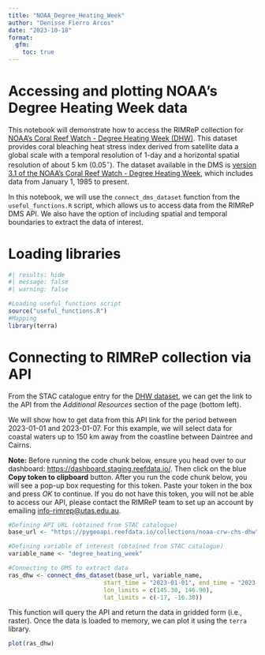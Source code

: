 ```yaml
---
title: "NOAA_Degree_Heating_Week"
author: "Denisse Fierro Arcos"
date: "2023-10-18"
format: 
  gfm:
    toc: true
---
```


# Accessing and plotting NOAA's Degree Heating Week data
This notebook will demonstrate how to access the RIMReP collection for [NOAA's Coral Reef Watch - Degree Heating Week (DHW)](https://stac.staging.reefdata.io/browser/collections/noaa-crw/items/noaa-crw-dhw?.language=en&.asset=asset-data). This dataset provides coral bleaching heat stress index derived from satellite data a global scale with a temporal resolution of 1-day and a horizontal spatial resolution of about 5 km ($0.05^{\circ}$). The dataset available in the DMS is [version 3.1 of the NOAA's Coral Reef Watch - Degree Heating Week](https://coralreefwatch.noaa.gov/index.php), which includes data from January 1, 1985 to present.  
  
In this notebook, we will use the `connect_dms_dataset` function from the `useful_functions.R` script, which allows us to access data from the RIMReP DMS API. We also have the option of including spatial and temporal boundaries to extract the data of interest.  
    
# Loading libraries
  
```r
#| results: hide
#| message: false
#| warning: false

#Loading useful_functions script
source("useful_functions.R")
#Mapping
library(terra)
```
  
# Connecting to RIMReP collection via API
From the STAC catalogue entry for the [DHW dataset](https://stac.reefdata.io/browser/collections/noaa-crw/items/noaa-crw-dhw?.language=en&.asset=asset-data), we can get the link to the API from the *Additional Resources* section of the page (bottom left).  
  
We will show how to get data from this API link for the period between 2023-01-01 and 2023-01-07. For this example, we will select data for coastal waters up to 150 km away from the coastline between Daintree and Cairns.  
  
**Note:** Before running the code chunk below, ensure you head over to our dashboard: [https://dashboard.staging.reefdata.io/](https://dashboard.staging.reefdata.io/). Then click on the blue **Copy token to clipboard** button. After you run the code chunk below, you will see a pop-up box requesting for this token. Paste your token in the box and press *OK* to continue. If you do not have this token, you will not be able to access our API, please contact the RIMReP team to set up an account by emailing [info-rimrep@utas.edu.au](mailto:info-rimrep@utas.edu.au).  
  
```r
#Defining API URL (obtained from STAC catalogue)
base_url <- "https://pygeoapi.reefdata.io/collections/noaa-crw-chs-dhw"

#Defining variable of interest (obtained from STAC catalogue)
variable_name <- "degree_heating_week"

#Connecting to DMS to extract data
ras_dhw <- connect_dms_dataset(base_url, variable_name,
                           start_time = "2023-01-01", end_time = "2023-01-07", 
                           lon_limits = c(145.30, 146.90),
                           lat_limits = c(-17, -16.30))
```
  
This function will query the API and return the data in gridded form (i.e., raster). Once the data is loaded to memory, we can plot it using the `terra` library.  
  
```r
plot(ras_dhw)
```
